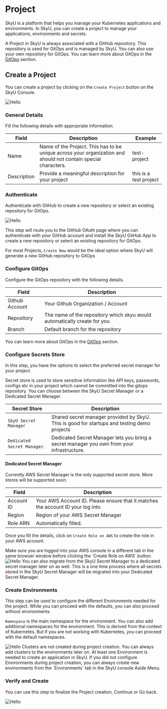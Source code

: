 
# Project

SkyU is a platform that helps you manage your Kubernetes applications and environments. In SkyU, you can create a project to manage your applications, environments and secrets.

A Project in SkyU is always associated with a GitHub repository. This repository is used for GitOps and is managed by SkyU. You can also use your own repository for GitOps. You can learn more about GitOps in the [GitOps](/docs/concepts/gitops) section.


## Create a Project


You can create a project by clicking on the `Create Project` button on the SkyU Console.


<Image src="/assets/images/docs/create-project/viewing-org-level-projects.png" alt="Hello" width={1000} height={500} caption="Organization Overview" />




<Steps>

### General Details

Fill the following details with appropriate information.

| Field       | Description                                                                                                    | Example                |
| ----------- | -------------------------------------------------------------------------------------------------------------- | ---------------------- |
| Name        | Name of the Project. This has to be unique across your organization and should not contain special characters. | test-project           |
| Description | Provide a meaningful description  for your project                                                             | this is a test project |

### Authenticate

Authenticate with GitHub to create a new repository or select an existing repository for GitOps. 

<Image src="/assets/images/docs/create-project/repo-auth.png" alt="Hello" width={500} height={500}  />

This step will route you to the GitHub OAuth page where you can authenticate with your GitHub account and install the SkyU GitHub App to create a new repository or select an existing repository for GitOps.

For most Projects, `Create New` would be the ideal option where SkyU will generate a new GitHub repository to GitOps

### Configure GitOps

Configure the GitOps repository with the following details.

| Field          | Description                                                              |
| -------------- | ------------------------------------------------------------------------ |
| Github Account | Your Github Organization / Account                                       |
| Repository     | The name of the repository which skyu would automatically create for you |
| Branch         | Default branch for the repository                                        |


You can learn more about GitOps in the [GitOps](/concepts/gitops) section.

### Configure Secrets Store

In this step, you have the options to select the preferred secret manager for your project. 

Secret store is used to store sensitive information like API keys, passwords, configs etc in your project which cannot be committed into the gitops repository. You can choose between the SkyU Secret Manager or a Dedicated Secret Manager.

| Secret Store                | Description                                                                                 |
| --------------------------- | ------------------------------------------------------------------------------------------- |
| `SkyU Secret Manager`       | Shared secret manager provided by SkyU. This is good for startups and testing demo projects |
| `Dedicated Secret Manager`. | Dedicated Secret Manager lets you bring a secret manager you own from your infrastructure.  |


#### Dedicated Secret Manager

<Callout>
Currently AWS Secret Manager is the only supported secret store. More stores will be supported soon.
</Callout>

| Field      | Description                                                                     |
| ---------- | ------------------------------------------------------------------------------- |
| Account ID | Your AWS Account ID. Please ensure that it matches the account ID your log into |
| Region     | Region of your AWS Secret Manager                                               |
| Role ARN   | Automatically filled.                                                           |

Once you fill the details, click on `Create Role on AWS` to create the role in your AWS account.

<Callout type="info">
Make sure you are logged into your AWS console in a different tab in the same browser window before clicking the `Create Role on AWS` button.
</Callout>


<Image src="/assets/images/docs/create-project/external-secret-manager.png" alt="Hello" width={1000} height={500} caption="Create ARN" />


<Callout type="info">
You can also migrate from the SkyU Secret Manager to a dedicated secret manager later on as well. This is a one time process where all secrets stored in the SkyU Secret Manager will be migrated into your Dedicated Secret Manager.
</Callout>

### Create Environments

This step can be used to configure the different Environments needed for the project. While you can proceed with the defaults, you can also proceed without environments.

`Namespace` is the main namespace for the environment. You can also add additional namespaces for the environment. This is derived from the context of Kubernetes. But if you are not working with Kubernetes, you can proceed with the default namespaces.

<Image src="/assets/images/docs/create-project/create-envs.png" alt="Hello" width={1000} height={500}  />
 
 <Callout type="info">
Clusters are not created during project creation. You can always add clusters to the environments later on.
</Callout>

<Callout type="info">
 At least one Environment is needed to create an application in SkyU. If you did not configure Environments during project creation, you can always create new environments from the `Environments` tab in the SkyU console Aside Menu.
</Callout>

### Verify and Create

You can use this step to finalize the Project creation, Continue or Go back.

<Image src="/assets/images/docs/create-project/complete-creation.png" alt="Hello" width={1000} height={500}  />
</Steps>

 